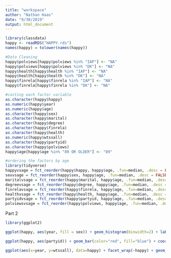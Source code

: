 ```yaml
---
title: "workspace"
author: "Nathan Haas"
date: "9/30/2019"
output: html_document
---
```



```r
library(classdata)
happy <- readRDS("HAPPY.rds")
names(happy) = tolower(names(happy))

#Data Cleaning
happy$polviews[happy$polviews %in% "IAP"] <- "NA"
happy$polviews[happy$polviews %in% "DK"] <- "NA"
happy$health[happy$health %in% "IAP"] <- "NA"
happy$health[happy$health %in% "DK"] <- "NA"
happy$finrela[happy$finrela %in% "IAP"] <- "NA"
happy$finrela[happy$finrela %in% "DK"] <- "NA"

#casting each factor variable
as.character(happy$happy)
as.numeric(happy$year)
as.numeric(happy$age)
as.character(happy$sex)
as.character(happy$marital)
as.character(happy$degree)
as.character(happy$finrela)
as.character(happy$health)
as.numeric(happy$wtssall)
as.character(happy$partyid)
as.character(happy$polviews)
happy$age[happy$age %in% "89 OR OLDER"] <- "89"

#ordering the factors by age
library(tidyverse)
happyvsage = fct_reorder(happy$happy, happy$age, .fun=median, .desc = FALSE)
sexvsage = fct_reorder(happy$sex, happy$age, .fun=median, .desc = FALSE)
maritalvsage = fct_reorder(happy$marital, happy$age, .fun=median, .desc = FALSE)
degreevsage = fct_reorder(happy$degree, happy$age, .fun=median, .desc = FALSE)
finrelavsage = fct_reorder(happy$finrela, happy$age, .fun=median, .desc = FALSE)
healthvsage = fct_reorder(happy$health, happy$age, .fun=median, .desc = FALSE)
partyidvsage = fct_reorder(happy$partyid, happy$age, .fun=median, .desc = FALSE)
polviewsvsage = fct_reorder(happy$polviews, happy$age, .fun=median, .desc = FALSE)
```

Part 2
```r
library(ggplot2)

ggplot(happy, aes(year, fill = sex)) + geom_histogram(binwidth=2) + labs(title="Histogram of Year by Sex", x="Year", y="Count")

ggplot(happy, aes(partyid)) + geom_bar(color="red", fill="blue") + coord_flip() + labs(title = "Barchart of Party ID", y="Count", x="Party ID")

ggplot(aes(x=year, y=wtssall), data=happy) + facet_wrap(~happy) + geom_point()
```

